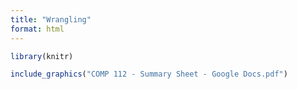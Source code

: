 ```yaml
---
title: "Wrangling"
format: html
---
```


```r
library(knitr)
```


```r
include_graphics("COMP 112 - Summary Sheet - Google Docs.pdf") 
```
